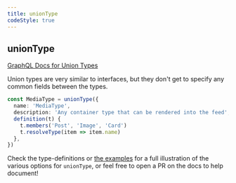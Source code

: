 ```yaml
---
title: unionType
codeStyle: true
---
```


## unionType

[GraphQL Docs for Union Types](https://graphql.org/learn/schema/#union-types)

Union types are very similar to interfaces, but they don't get to specify any common fields between the types.

```ts
const MediaType = unionType({
  name: 'MediaType',
  description: 'Any container type that can be rendered into the feed',
  definition(t) {
    t.members('Post', 'Image', 'Card')
    t.resolveType(item => item.name)
  },
})
```

Check the type-definitions or [the examples](https://github.com/graphql-nexus/schema/tree/develop/examples) for a full illustration of the various options for `unionType`, or feel free to open a PR on the docs to help document!
